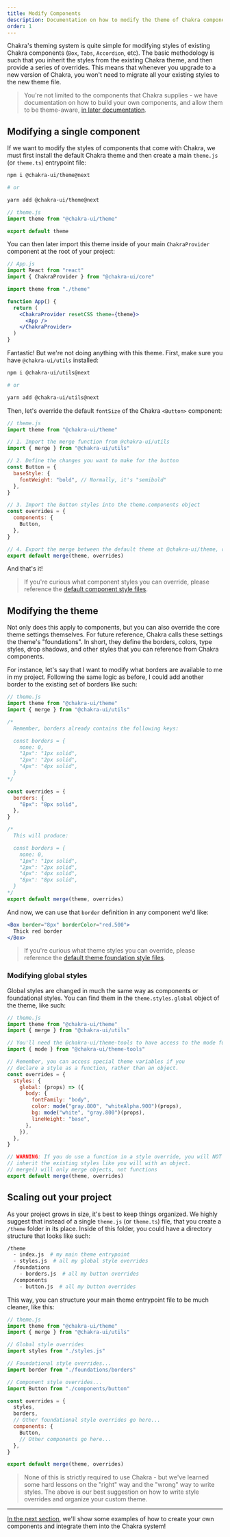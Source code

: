 ```yaml
---
title: Modify Components
description: Documentation on how to modify the theme of Chakra components.
order: 1
---
```


Chakra's theming system is quite simple for modifying styles of existing Chakra
components (`Box`, `Tabs`, `Accordion`, etc). The basic methodology is such that
you inherit the styles from the existing Chakra theme, and then provide a series
of overrides. This means that whenever you upgrade to a new version of Chakra,
you won't need to migrate all your existing styles to the new theme file.

> You're not limited to the components that Chakra supplies - we have
> documentation on how to build your own components, and allow them to be
> theme-aware, [in later documentation](/docs/theming/create).

## Modifying a single component

If we want to modify the styles of components that come with Chakra, we must
first install the default Chakra theme and then create a main `theme.js` (or
`theme.ts`) entrypoint file:

```bash
npm i @chakra-ui/theme@next

# or

yarn add @chakra-ui/theme@next
```

```jsx live=false
// theme.js
import theme from "@chakra-ui/theme"

export default theme
```

You can then later import this theme inside of your main `ChakraProvider`
component at the root of your project:

```jsx live=false
// App.js
import React from "react"
import { ChakraProvider } from "@chakra-ui/core"

import theme from "./theme"

function App() {
  return (
    <ChakraProvider resetCSS theme={theme}>
      <App />
    </ChakraProvider>
  )
}
```

Fantastic! But we're not doing anything with this theme. First, make sure you
have `@chakra-ui/utils` installed:

```bash
npm i @chakra-ui/utils@next

# or

yarn add @chakra-ui/utils@next
```

Then, let's override the default `fontSize` of the Chakra `<Button>` component:

```jsx live=false
// theme.js
import theme from "@chakra-ui/theme"

// 1. Import the merge function from @chakra-ui/utils
import { merge } from "@chakra-ui/utils"

// 2. Define the changes you want to make for the button
const Button = {
  baseStyle: {
    fontWeight: "bold", // Normally, it's "semibold"
  },
}

// 3. Import the Button styles into the theme.components object
const overrides = {
  components: {
    Button,
  },
}

// 4. Export the merge between the default theme at @chakra-ui/theme, combined with your overrides
export default merge(theme, overrides)
```

And that's it!

> If you're curious what component styles you can override, please reference the
> [default component style files](https://github.com/chakra-ui/chakra-ui/tree/master/packages/theme/src/components).

## Modifying the theme

Not only does this apply to components, but you can also override the core theme
settings themselves. For future reference, Chakra calls these settings the
theme's "foundations". In short, they define the borders, colors, type styles,
drop shadows, and other styles that you can reference from Chakra components.

For instance, let's say that I want to modify what borders are available to me
in my project. Following the same logic as before, I could add another border to
the existing set of borders like such:

```jsx live=false
// theme.js
import theme from "@chakra-ui/theme"
import { merge } from "@chakra-ui/utils"

/*
  Remember, borders already contains the following keys:

  const borders = {
    none: 0,
    "1px": "1px solid",
    "2px": "2px solid",
    "4px": "4px solid",
  }
*/

const overrides = {
  borders: {
    "8px": "8px solid",
  },
}

/*
  This will produce:

  const borders = {
    none: 0,
    "1px": "1px solid",
    "2px": "2px solid",
    "4px": "4px solid",
    "8px": "8px solid",
  }
*/
export default merge(theme, overrides)
```

And now, we can use that `border` definition in any component we'd like:

```jsx live=false
<Box border="8px" borderColor="red.500">
  Thick red border
</Box>
```

> If you're curious what theme styles you can override, please reference the
> [default theme foundation style files](https://github.com/chakra-ui/chakra-ui/tree/master/packages/theme/src/foundations).

### Modifying global styles

Global styles are changed in much the same way as components or foundational
styles. You can find them in the `theme.styles.global` object of the theme, like
such:

```jsx live=false
// theme.js
import theme from "@chakra-ui/theme"
import { merge } from "@chakra-ui/utils"

// You'll need the @chakra-ui/theme-tools to have access to the mode function
import { mode } from "@chakra-ui/theme-tools"

// Remember, you can access special theme variables if you
// declare a style as a function, rather than an object.
const overrides = {
  styles: {
    global: (props) => ({
      body: {
        fontFamily: "body",
        color: mode("gray.800", "whiteAlpha.900")(props),
        bg: mode("white", "gray.800")(props),
        lineHeight: "base",
      },
    }),
  },
}

// WARNING: If you do use a function in a style override, you will NOT
// inherit the existing styles like you will with an object.
// merge() will only merge objects, not functions
export default merge(theme, overrides)
```

## Scaling out your project

As your project grows in size, it's best to keep things organized. We highly
suggest that instead of a single `theme.js` (or `theme.ts`) file, that you
create a `/theme` folder in its place. Inside of this folder, you could have a
directory structure that looks like such:

```bash
/theme
  - index.js  # my main theme entrypoint
  - styles.js  # all my global style overrides
  /foundations
    - borders.js  # all my button overrides
  /components
    - button.js  # all my button overrides
```

This way, you can structure your main theme entrypoint file to be much cleaner,
like this:

```jsx live=false
// theme.js
import theme from "@chakra-ui/theme"
import { merge } from "@chakra-ui/utils"

// Global style overrides
import styles from "./styles.js"

// Foundational style overrides...
import border from "./foundations/borders"

// Component style overrides...
import Button from "./components/button"

const overrides = {
  styles,
  borders,
  // Other foundational style overrides go here...
  components: {
    Button,
    // Other components go here...
  },
}

export default merge(theme, overrides)
```

> None of this is strictly required to use Chakra - but we've learned some hard
> lessons on the "right" way and the "wrong" way to write styles. The above is
> our best suggestion on how to write style overrides and organize your custom
> theme.

---

[In the next section](/docs/theming/create), we'll show some examples of how to
create your own components and integrate them into the Chakra system!
